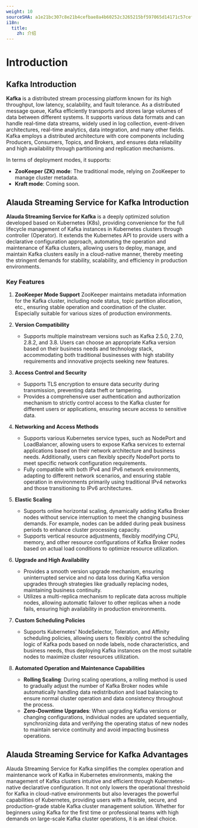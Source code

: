 ```yaml
---
weight: 10
sourceSHA: a1e21bc307c8e21b4cefbae8a4b60252c3265215bf597065d14171c57cef8d92
i18n:
  title:
    zh: 介绍
---
```


# Introduction

## Kafka Introduction

**Kafka** is a distributed stream processing platform known for its high throughput, low latency, scalability, and fault tolerance. As a distributed message queue, Kafka efficiently transports and stores large volumes of data between different systems. It supports various data formats and can handle real-time data streams, widely used in log collection, event-driven architectures, real-time analytics, data integration, and many other fields. Kafka employs a distributed architecture with core components including Producers, Consumers, Topics, and Brokers, and ensures data reliability and high availability through partitioning and replication mechanisms. 

In terms of deployment modes, it supports:

- **ZooKeeper (ZK) mode**: The traditional mode, relying on ZooKeeper to manage cluster metadata.
- **Kraft mode**: Coming soon.

## Alauda Streaming Service for Kafka Introduction

**Alauda Streaming Service for Kafka** is a deeply optimized solution developed based on Kubernetes (K8s), providing convenience for the full lifecycle management of Kafka instances in Kubernetes clusters through controller (Operator). It extends the Kubernetes API to provide users with a declarative configuration approach, automating the operation and maintenance of Kafka clusters, allowing users to deploy, manage, and maintain Kafka clusters easily in a cloud-native manner, thereby meeting the stringent demands for stability, scalability, and efficiency in production environments.

### Key Features

1. **ZooKeeper Mode Support**
   ZooKeeper maintains metadata information for the Kafka cluster, including node status, topic partition allocation, etc., ensuring stable operation and coordination of the cluster. Especially suitable for various sizes of production environments.

2. **Version Compatibility**
   - Supports multiple mainstream versions such as Kafka 2.5.0, 2.7.0, 2.8.2, and 3.8. Users can choose an appropriate Kafka version based on their business needs and technology stack, accommodating both traditional businesses with high stability requirements and innovative projects seeking new features.

3. **Access Control and Security**
   - Supports TLS encryption to ensure data security during transmission, preventing data theft or tampering.
   - Provides a comprehensive user authentication and authorization mechanism to strictly control access to the Kafka cluster for different users or applications, ensuring secure access to sensitive data.

4. **Networking and Access Methods**
   - Supports various Kubernetes service types, such as NodePort and LoadBalancer, allowing users to expose Kafka services to external applications based on their network architecture and business needs. Additionally, users can flexibly specify NodePort ports to meet specific network configuration requirements.
   - Fully compatible with both IPv4 and IPv6 network environments, adapting to different network scenarios, and ensuring stable operation in environments primarily using traditional IPv4 networks and those transitioning to IPv6 architectures.

5. **Elastic Scaling**
   - Supports online horizontal scaling, dynamically adding Kafka Broker nodes without service interruption to meet the changing business demands. For example, nodes can be added during peak business periods to enhance cluster processing capacity.
   - Supports vertical resource adjustments, flexibly modifying CPU, memory, and other resource configurations of Kafka Broker nodes based on actual load conditions to optimize resource utilization.

6. **Upgrade and High Availability**
   - Provides a smooth version upgrade mechanism, ensuring uninterrupted service and no data loss during Kafka version upgrades through strategies like gradually replacing nodes, maintaining business continuity.
   - Utilizes a multi-replica mechanism to replicate data across multiple nodes, allowing automatic failover to other replicas when a node fails, ensuring high availability in production environments.

7. **Custom Scheduling Policies**
   - Supports Kubernetes' NodeSelector, Toleration, and Affinity scheduling policies, allowing users to flexibly control the scheduling logic of Kafka pods based on node labels, node characteristics, and business needs, thus deploying Kafka instances on the most suitable nodes to maximize cluster resources utilization.

8. **Automated Operation and Maintenance Capabilities**
   - **Rolling Scaling**: During scaling operations, a rolling method is used to gradually adjust the number of Kafka Broker nodes while automatically handling data redistribution and load balancing to ensure normal cluster operation and data consistency throughout the process.
   - **Zero-Downtime Upgrades**: When upgrading Kafka versions or changing configurations, individual nodes are updated sequentially, synchronizing data and verifying the operating status of new nodes to maintain service continuity and avoid impacting business operations.

## Alauda Streaming Service for Kafka Advantages

Alauda Streaming Service for Kafka simplifies the complex operation and maintenance work of Kafka in Kubernetes environments, making the management of Kafka clusters intuitive and efficient through Kubernetes-native declarative configuration. It not only lowers the operational threshold for Kafka in cloud-native environments but also leverages the powerful capabilities of Kubernetes, providing users with a flexible, secure, and production-grade stable Kafka cluster management solution. Whether for beginners using Kafka for the first time or professional teams with high demands on large-scale Kafka cluster operations, it is an ideal choice.
